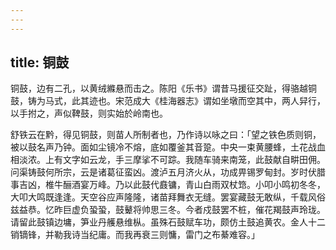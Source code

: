 ```yaml
---
---
---
```

title: 铜鼓
---



铜鼓，边有二孔，以黄绒縧悬而击之。陈阳《乐书》谓昔马援征交趾，得骆越铜鼓，铸为马式，此其迹也。宋范成大《桂海器志》谓如坐墩而空其中，两人舁行，以手拊之，声似鞞鼓，则实始於岭南也。

舒铁云在黔，得见铜鼓，则苗人所制者也，乃作诗以咏之曰：「望之铁色质则铜，被以鼓名声乃钟。面如尘镜冷不熔，底如覆釜其音跫。中央一束黄腰蜂，土花战血相淡浓。上有文字如云龙，手三摩挲不可踪。我随车骑来南笼，此鼓献自畊田佣。问渠铸鼓何所宗，云是诸葛征蛮凶。渡泸五月济火从，功成畀锡罗甸封。岁时伏腊事吉凶，椎牛酾酒宴万峰。乃以此鼓代鼖镛，青山白雨双杖筇。小叩小鸣初冬冬，大叩大鸣既逢逢。天空谷应声隆隆，诸苗拜舞衣无缝。罢宴藏鼓无敢纵，千载风俗兹益恭。忆昨巨虚负蛩蛩，鼓鼙将帅思三冬。今者戍鼓罢不桩，催花羯鼓声玲珑。请留此鼓镇边墉，笋业丹艧悬维枞。虽殊石鼓赋车功，颇仿土鼓追黄农。金人十二销镝锋，并勒我诗当纪庸。而我再衰三则慵，雷门之布綦难容。」